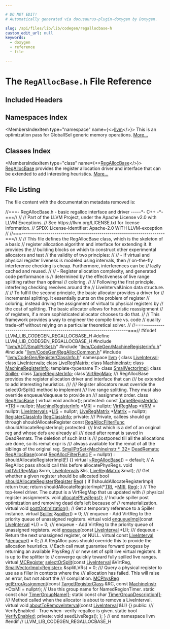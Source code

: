 ```yaml
---

# DO NOT EDIT!
# Automatically generated via docusaurus-plugin-doxygen by Doxygen.

slug: /api/files/lib/lib/codegen/regallocbase-h
custom_edit_url: null
keywords:
  - doxygen
  - reference
  - file

---
```





# The `RegAllocBase.h` File Reference

<DoxygenPage pluginConfig={pluginConfig}>



## Included Headers

<IncludesList>
<IncludesListItem
  filePath="llvm/ADT/SmallPtrSet.h"
  permalink="/docs/api/files/include/include/llvm/include/llvm/adt/smallptrset-h"
  isLocal="true" />
<IncludesListItem
  filePath="llvm/CodeGen/MachineRegisterInfo.h"
  permalink="/docs/api/files/include/include/llvm/include/llvm/codegen/machineregisterinfo-h"
  isLocal="true" />
<IncludesListItem
  filePath="llvm/CodeGen/RegAllocCommon.h"
  permalink="/docs/api/files/include/include/llvm/include/llvm/codegen/regalloccommon-h"
  isLocal="true" />
<IncludesListItem
  filePath="llvm/CodeGen/RegisterClassInfo.h"
  permalink="/docs/api/files/include/include/llvm/include/llvm/codegen/registerclassinfo-h"
  isLocal="true" />
</IncludesList>

## Namespaces Index

<MembersIndex>

<MembersIndexItem
  type="namespace"
  name={<><a href="/docs/api/namespaces/llvm">llvm</a></>}>
This is an optimization pass for GlobalISel generic memory operations. <a href="/docs/api/namespaces/llvm/#details">More...</a>
</MembersIndexItem>

</MembersIndex>

## Classes Index

<MembersIndex>

<MembersIndexItem
  type="class"
  name={<><a href="/docs/api/classes/llvm/regallocbase">RegAllocBase</a></>}>
<a href="/docs/api/classes/llvm/regallocbase">RegAllocBase</a> provides the register allocation driver and interface that can be extended to add interesting heuristics. <a href="/docs/api/classes/llvm/regallocbase/#details">More...</a>
</MembersIndexItem>

</MembersIndex>


## File Listing

The file content with the documentation metadata removed is:

<ProgramListing>

<Link id="l00001" /><CodeLine lineNumber="1"><span class="doxyHighlightComment">//===- RegAllocBase.h - basic regalloc interface and driver -----&#42;- C++ -&#42;-===//</span></CodeLine>
<Link id="l00002" /><CodeLine lineNumber="2"><span class="doxyHighlightComment">//</span></CodeLine>
<Link id="l00003" /><CodeLine lineNumber="3"><span class="doxyHighlightComment">// Part of the LLVM Project, under the Apache License v2.0 with LLVM Exceptions.</span></CodeLine>
<Link id="l00004" /><CodeLine lineNumber="4"><span class="doxyHighlightComment">// See https://llvm.org/LICENSE.txt for license information.</span></CodeLine>
<Link id="l00005" /><CodeLine lineNumber="5"><span class="doxyHighlightComment">// SPDX-License-Identifier: Apache-2.0 WITH LLVM-exception</span></CodeLine>
<Link id="l00006" /><CodeLine lineNumber="6"><span class="doxyHighlightComment">//</span></CodeLine>
<Link id="l00007" /><CodeLine lineNumber="7"><span class="doxyHighlightComment">//===----------------------------------------------------------------------===//</span></CodeLine>
<Link id="l00008" /><CodeLine lineNumber="8"><span class="doxyHighlightComment">//</span></CodeLine>
<Link id="l00009" /><CodeLine lineNumber="9"><span class="doxyHighlightComment">// This file defines the RegAllocBase class, which is the skeleton of a basic</span></CodeLine>
<Link id="l00010" /><CodeLine lineNumber="10"><span class="doxyHighlightComment">// register allocation algorithm and interface for extending it. It provides the</span></CodeLine>
<Link id="l00011" /><CodeLine lineNumber="11"><span class="doxyHighlightComment">// building blocks on which to construct other experimental allocators and test</span></CodeLine>
<Link id="l00012" /><CodeLine lineNumber="12"><span class="doxyHighlightComment">// the validity of two principles:</span></CodeLine>
<Link id="l00013" /><CodeLine lineNumber="13"><span class="doxyHighlightComment">//</span></CodeLine>
<Link id="l00014" /><CodeLine lineNumber="14"><span class="doxyHighlightComment">// - If virtual and physical register liveness is modeled using intervals, then</span></CodeLine>
<Link id="l00015" /><CodeLine lineNumber="15"><span class="doxyHighlightComment">// on-the-fly interference checking is cheap. Furthermore, interferences can be</span></CodeLine>
<Link id="l00016" /><CodeLine lineNumber="16"><span class="doxyHighlightComment">// lazily cached and reused.</span></CodeLine>
<Link id="l00017" /><CodeLine lineNumber="17"><span class="doxyHighlightComment">//</span></CodeLine>
<Link id="l00018" /><CodeLine lineNumber="18"><span class="doxyHighlightComment">// - Register allocation complexity, and generated code performance is</span></CodeLine>
<Link id="l00019" /><CodeLine lineNumber="19"><span class="doxyHighlightComment">// determined by the effectiveness of live range splitting rather than optimal</span></CodeLine>
<Link id="l00020" /><CodeLine lineNumber="20"><span class="doxyHighlightComment">// coloring.</span></CodeLine>
<Link id="l00021" /><CodeLine lineNumber="21"><span class="doxyHighlightComment">//</span></CodeLine>
<Link id="l00022" /><CodeLine lineNumber="22"><span class="doxyHighlightComment">// Following the first principle, interfering checking revolves around the</span></CodeLine>
<Link id="l00023" /><CodeLine lineNumber="23"><span class="doxyHighlightComment">// LiveIntervalUnion data structure.</span></CodeLine>
<Link id="l00024" /><CodeLine lineNumber="24"><span class="doxyHighlightComment">//</span></CodeLine>
<Link id="l00025" /><CodeLine lineNumber="25"><span class="doxyHighlightComment">// To fulfill the second principle, the basic allocator provides a driver for</span></CodeLine>
<Link id="l00026" /><CodeLine lineNumber="26"><span class="doxyHighlightComment">// incremental splitting. It essentially punts on the problem of register</span></CodeLine>
<Link id="l00027" /><CodeLine lineNumber="27"><span class="doxyHighlightComment">// coloring, instead driving the assignment of virtual to physical registers by</span></CodeLine>
<Link id="l00028" /><CodeLine lineNumber="28"><span class="doxyHighlightComment">// the cost of splitting. The basic allocator allows for heuristic reassignment</span></CodeLine>
<Link id="l00029" /><CodeLine lineNumber="29"><span class="doxyHighlightComment">// of registers, if a more sophisticated allocator chooses to do that.</span></CodeLine>
<Link id="l00030" /><CodeLine lineNumber="30"><span class="doxyHighlightComment">//</span></CodeLine>
<Link id="l00031" /><CodeLine lineNumber="31"><span class="doxyHighlightComment">// This framework provides a way to engineer the compile time vs. code</span></CodeLine>
<Link id="l00032" /><CodeLine lineNumber="32"><span class="doxyHighlightComment">// quality trade-off without relying on a particular theoretical solver.</span></CodeLine>
<Link id="l00033" /><CodeLine lineNumber="33"><span class="doxyHighlightComment">//</span></CodeLine>
<Link id="l00034" /><CodeLine lineNumber="34"><span class="doxyHighlightComment">//===----------------------------------------------------------------------===//</span></CodeLine>
<Link id="l00035" /><CodeLine lineNumber="35"></CodeLine>
<Link id="l00036" /><CodeLine lineNumber="36"><span class="doxyHighlightPreprocessor">#ifndef LLVM&#95;LIB&#95;CODEGEN&#95;REGALLOCBASE&#95;H</span></CodeLine>
<Link id="l00037" /><CodeLine lineNumber="37"><span class="doxyHighlightPreprocessor">#define LLVM&#95;LIB&#95;CODEGEN&#95;REGALLOCBASE&#95;H</span></CodeLine>
<Link id="l00038" /><CodeLine lineNumber="38"></CodeLine>
<Link id="l00039" /><CodeLine lineNumber="39"><span class="doxyHighlightPreprocessor">#include &quot;<a href="/docs/api/files/include/include/llvm/include/llvm/adt/smallptrset-h">llvm/ADT/SmallPtrSet.h</a>&quot;</span></CodeLine>
<Link id="l00040" /><CodeLine lineNumber="40"><span class="doxyHighlightPreprocessor">#include &quot;<a href="/docs/api/files/include/include/llvm/include/llvm/codegen/machineregisterinfo-h">llvm/CodeGen/MachineRegisterInfo.h</a>&quot;</span></CodeLine>
<Link id="l00041" /><CodeLine lineNumber="41"><span class="doxyHighlightPreprocessor">#include &quot;<a href="/docs/api/files/include/include/llvm/include/llvm/codegen/regalloccommon-h">llvm/CodeGen/RegAllocCommon.h</a>&quot;</span></CodeLine>
<Link id="l00042" /><CodeLine lineNumber="42"><span class="doxyHighlightPreprocessor">#include &quot;<a href="/docs/api/files/include/include/llvm/include/llvm/codegen/registerclassinfo-h">llvm/CodeGen/RegisterClassInfo.h</a>&quot;</span></CodeLine>
<Link id="l00043" /><CodeLine lineNumber="43"></CodeLine>
<Link id="l00044" /><CodeLine lineNumber="44"><span class="doxyHighlightKeyword">namespace </span><span class="doxyHighlight"><a href="/docs/api/namespaces/llvm">llvm</a> &#123;</span></CodeLine>
<Link id="l00045" /><CodeLine lineNumber="45"></CodeLine>
<Link id="l00046" /><CodeLine lineNumber="46"><span class="doxyHighlightKeyword">class </span><span class="doxyHighlight"><a href="/docs/api/classes/llvm/liveinterval">LiveInterval</a>;</span></CodeLine>
<Link id="l00047" /><CodeLine lineNumber="47"><span class="doxyHighlightKeyword">class </span><span class="doxyHighlight"><a href="/docs/api/classes/llvm/liveintervals">LiveIntervals</a>;</span></CodeLine>
<Link id="l00048" /><CodeLine lineNumber="48"><span class="doxyHighlightKeyword">class </span><span class="doxyHighlight"><a href="/docs/api/classes/llvm/liveregmatrix">LiveRegMatrix</a>;</span></CodeLine>
<Link id="l00049" /><CodeLine lineNumber="49"><span class="doxyHighlightKeyword">class </span><span class="doxyHighlight"><a href="/docs/api/classes/llvm/machineinstr">MachineInstr</a>;</span></CodeLine>
<Link id="l00050" /><CodeLine lineNumber="50"><span class="doxyHighlightKeyword">class </span><span class="doxyHighlight"><a href="/docs/api/classes/llvm/machineregisterinfo">MachineRegisterInfo</a>;</span></CodeLine>
<Link id="l00051" /><CodeLine lineNumber="51"><span class="doxyHighlightKeyword">template</span><span class="doxyHighlight">&lt;</span><span class="doxyHighlightKeyword">typename</span><span class="doxyHighlight"> T&gt; </span><span class="doxyHighlightKeyword">class </span><span class="doxyHighlight"><a href="/docs/api/classes/llvm/smallvectorimpl">SmallVectorImpl</a>;</span></CodeLine>
<Link id="l00052" /><CodeLine lineNumber="52"><span class="doxyHighlightKeyword">class </span><span class="doxyHighlight"><a href="/docs/api/classes/llvm/spiller">Spiller</a>;</span></CodeLine>
<Link id="l00053" /><CodeLine lineNumber="53"><span class="doxyHighlightKeyword">class </span><span class="doxyHighlight"><a href="/docs/api/classes/llvm/targetregisterinfo">TargetRegisterInfo</a>;</span></CodeLine>
<Link id="l00054" /><CodeLine lineNumber="54"><span class="doxyHighlightKeyword">class </span><span class="doxyHighlight"><a href="/docs/api/classes/llvm/virtregmap">VirtRegMap</a>;</span></CodeLine>
<Link id="l00055" /><CodeLine lineNumber="55"></CodeLine>
<Link id="l00056" /><CodeLine lineNumber="56"><span class="doxyHighlightComment">/// RegAllocBase provides the register allocation driver and interface that can</span></CodeLine>
<Link id="l00057" /><CodeLine lineNumber="57"><span class="doxyHighlightComment">/// be extended to add interesting heuristics.</span></CodeLine>
<Link id="l00058" /><CodeLine lineNumber="58"><span class="doxyHighlightComment">///</span></CodeLine>
<Link id="l00059" /><CodeLine lineNumber="59"><span class="doxyHighlightComment">/// Register allocators must override the selectOrSplit() method to implement</span></CodeLine>
<Link id="l00060" /><CodeLine lineNumber="60"><span class="doxyHighlightComment">/// live range splitting. They must also override enqueue/dequeue to provide an</span></CodeLine>
<Link id="l00061" /><CodeLine lineNumber="61"><span class="doxyHighlightComment">/// assignment order.</span></CodeLine>
<Link id="l00062" /><CodeLine lineNumber="62" lineLink="/docs/api/classes/llvm/regallocbase"><span class="doxyHighlightKeyword">class </span><span class="doxyHighlight"><a href="/docs/api/classes/llvm/regallocbase/#a012fb04b333e4c8875594766fd9f076a">RegAllocBase</a> &#123;</span></CodeLine>
<Link id="l00063" /><CodeLine lineNumber="63"><span class="doxyHighlight">  </span><span class="doxyHighlightKeyword">virtual</span><span class="doxyHighlight"> </span><span class="doxyHighlightKeywordType">void</span><span class="doxyHighlight"> anchor();</span></CodeLine>
<Link id="l00064" /><CodeLine lineNumber="64"></CodeLine>
<Link id="l00065" /><CodeLine lineNumber="65"><span class="doxyHighlightKeyword">protected</span><span class="doxyHighlight">:</span></CodeLine>
<Link id="l00066" /><CodeLine lineNumber="66" lineLink="/docs/api/classes/llvm/regallocbase/#a523cbc58f79fe5e9e95dc87f9cee8a36"><span class="doxyHighlight">  </span><span class="doxyHighlightKeyword">const</span><span class="doxyHighlight"> <a href="/docs/api/classes/llvm/targetregisterinfo">TargetRegisterInfo</a> &#42;<a href="/docs/api/classes/llvm/regallocbase/#a523cbc58f79fe5e9e95dc87f9cee8a36">TRI</a> = </span><span class="doxyHighlightKeyword">nullptr</span><span class="doxyHighlight">;</span></CodeLine>
<Link id="l00067" /><CodeLine lineNumber="67" lineLink="/docs/api/classes/llvm/regallocbase/#aba058f684e1b6704e5b4a09f889ec18c"><span class="doxyHighlight">  <a href="/docs/api/classes/llvm/machineregisterinfo">MachineRegisterInfo</a> &#42;<a href="/docs/api/classes/llvm/regallocbase/#aba058f684e1b6704e5b4a09f889ec18c">MRI</a> = </span><span class="doxyHighlightKeyword">nullptr</span><span class="doxyHighlight">;</span></CodeLine>
<Link id="l00068" /><CodeLine lineNumber="68" lineLink="/docs/api/classes/llvm/regallocbase/#a96bb57a8041a40ded1ba0ef3b411a615"><span class="doxyHighlight">  <a href="/docs/api/classes/llvm/virtregmap">VirtRegMap</a> &#42;<a href="/docs/api/classes/llvm/regallocbase/#a96bb57a8041a40ded1ba0ef3b411a615">VRM</a> = </span><span class="doxyHighlightKeyword">nullptr</span><span class="doxyHighlight">;</span></CodeLine>
<Link id="l00069" /><CodeLine lineNumber="69" lineLink="/docs/api/classes/llvm/regallocbase/#a575345318339b28557a6c8ea57708434"><span class="doxyHighlight">  <a href="/docs/api/classes/llvm/liveintervals">LiveIntervals</a> &#42;<a href="/docs/api/classes/llvm/regallocbase/#a575345318339b28557a6c8ea57708434">LIS</a> = </span><span class="doxyHighlightKeyword">nullptr</span><span class="doxyHighlight">;</span></CodeLine>
<Link id="l00070" /><CodeLine lineNumber="70" lineLink="/docs/api/classes/llvm/regallocbase/#a865e0247c5f922b8afaaaec481e4939c"><span class="doxyHighlight">  <a href="/docs/api/classes/llvm/liveregmatrix">LiveRegMatrix</a> &#42;<a href="/docs/api/classes/llvm/regallocbase/#a865e0247c5f922b8afaaaec481e4939c">Matrix</a> = </span><span class="doxyHighlightKeyword">nullptr</span><span class="doxyHighlight">;</span></CodeLine>
<Link id="l00071" /><CodeLine lineNumber="71" lineLink="/docs/api/classes/llvm/regallocbase/#aa6330bc662bf646d769c2a0771282eaf"><span class="doxyHighlight">  <a href="/docs/api/classes/llvm/registerclassinfo">RegisterClassInfo</a> <a href="/docs/api/classes/llvm/regallocbase/#aa6330bc662bf646d769c2a0771282eaf">RegClassInfo</a>;</span></CodeLine>
<Link id="l00072" /><CodeLine lineNumber="72"></CodeLine>
<Link id="l00073" /><CodeLine lineNumber="73"><span class="doxyHighlightKeyword">private</span><span class="doxyHighlight">:</span></CodeLine>
<Link id="l00074" /><CodeLine lineNumber="74"><span class="doxyHighlightComment">  /// Private, callees should go through shouldAllocateRegister</span></CodeLine>
<Link id="l00075" /><CodeLine lineNumber="75"><span class="doxyHighlight">  </span><span class="doxyHighlightKeyword">const</span><span class="doxyHighlight"> <a href="/docs/api/namespaces/llvm/#a0ab9dba764b528b15e89f9c443b2e202">RegAllocFilterFunc</a> shouldAllocateRegisterImpl;</span></CodeLine>
<Link id="l00076" /><CodeLine lineNumber="76"></CodeLine>
<Link id="l00077" /><CodeLine lineNumber="77"><span class="doxyHighlightKeyword">protected</span><span class="doxyHighlight">:</span></CodeLine>
<Link id="l00078" /><CodeLine lineNumber="78"><span class="doxyHighlightComment">  /// Inst which is a def of an original reg and whose defs are already all</span></CodeLine>
<Link id="l00079" /><CodeLine lineNumber="79"><span class="doxyHighlightComment">  /// dead after remat is saved in DeadRemats. The deletion of such inst is</span></CodeLine>
<Link id="l00080" /><CodeLine lineNumber="80"><span class="doxyHighlightComment">  /// postponed till all the allocations are done, so its remat expr is</span></CodeLine>
<Link id="l00081" /><CodeLine lineNumber="81"><span class="doxyHighlightComment">  /// always available for the remat of all the siblings of the original reg.</span></CodeLine>
<Link id="l00082" /><CodeLine lineNumber="82" lineLink="/docs/api/classes/llvm/regallocbase/#a3a073386d697a3adacf27699bd95441d"><span class="doxyHighlight">  <a href="/docs/api/classes/llvm/smallptrset">SmallPtrSet&lt;MachineInstr &#42;, 32&gt;</a> <a href="/docs/api/classes/llvm/regallocbase/#a3a073386d697a3adacf27699bd95441d">DeadRemats</a>;</span></CodeLine>
<Link id="l00083" /><CodeLine lineNumber="83"></CodeLine>
<Link id="l00084" /><CodeLine lineNumber="84" lineLink="/docs/api/classes/llvm/regallocbase/#a012fb04b333e4c8875594766fd9f076a"><span class="doxyHighlight">  <a href="/docs/api/classes/llvm/regallocbase/#a012fb04b333e4c8875594766fd9f076a">RegAllocBase</a>(</span><span class="doxyHighlightKeyword">const</span><span class="doxyHighlight"> <a href="/docs/api/namespaces/llvm/#a0ab9dba764b528b15e89f9c443b2e202">RegAllocFilterFunc</a> <a href="/docs/api/files/lib/lib/support/md5-cpp/#a96d73bbd7af15cb1fc38c3f4a3bd82e9">F</a> = </span><span class="doxyHighlightKeyword">nullptr</span><span class="doxyHighlight">)</span></CodeLine>
<Link id="l00085" /><CodeLine lineNumber="85"><span class="doxyHighlight">      : shouldAllocateRegisterImpl(<a href="/docs/api/files/lib/lib/support/md5-cpp/#a96d73bbd7af15cb1fc38c3f4a3bd82e9">F</a>) &#123;&#125;</span></CodeLine>
<Link id="l00086" /><CodeLine lineNumber="86"></CodeLine>
<Link id="l00087" /><CodeLine lineNumber="87" lineLink="/docs/api/classes/llvm/regallocbase/#a2a942377d78de304f20a6037ae4edbe1"><span class="doxyHighlight">  </span><span class="doxyHighlightKeyword">virtual</span><span class="doxyHighlight"> <a href="/docs/api/classes/llvm/regallocbase/#a2a942377d78de304f20a6037ae4edbe1">~RegAllocBase</a>() = </span><span class="doxyHighlightKeywordFlow">default</span><span class="doxyHighlight">;</span></CodeLine>
<Link id="l00088" /><CodeLine lineNumber="88"></CodeLine>
<Link id="l00089" /><CodeLine lineNumber="89"><span class="doxyHighlight">  </span><span class="doxyHighlightComment">// A RegAlloc pass should call this before allocatePhysRegs.</span></CodeLine>
<Link id="l00090" /><CodeLine lineNumber="90"><span class="doxyHighlight">  </span><span class="doxyHighlightKeywordType">void</span><span class="doxyHighlight"> <a href="/docs/api/classes/llvm/regallocbase/#a2e9547b9bc56b02aad18e54488c8059b">init</a>(<a href="/docs/api/classes/llvm/virtregmap">VirtRegMap</a> &amp;vrm, <a href="/docs/api/classes/llvm/liveintervals">LiveIntervals</a> &amp;lis, <a href="/docs/api/classes/llvm/liveregmatrix">LiveRegMatrix</a> &amp;mat);</span></CodeLine>
<Link id="l00091" /><CodeLine lineNumber="91"></CodeLine>
<Link id="l00092" /><CodeLine lineNumber="92"><span class="doxyHighlightComment">  /// Get whether a given register should be allocated</span></CodeLine>
<Link id="l00093" /><CodeLine lineNumber="93" lineLink="/docs/api/classes/llvm/regallocbase/#aee328fb90c6cef95857090cdc67de0d4"><span class="doxyHighlight">  </span><span class="doxyHighlightKeywordType">bool</span><span class="doxyHighlight"> <a href="/docs/api/classes/llvm/regallocbase/#aee328fb90c6cef95857090cdc67de0d4">shouldAllocateRegister</a>(<a href="/docs/api/classes/llvm/register">Register</a> <a href="/docs/api/files/lib/lib/codegen/machinesink-cpp/#a359e1ff26f6d466d927a61aae45b05c3">Reg</a>) &#123;</span></CodeLine>
<Link id="l00094" /><CodeLine lineNumber="94"><span class="doxyHighlight">    </span><span class="doxyHighlightKeywordFlow">if</span><span class="doxyHighlight"> (!shouldAllocateRegisterImpl)</span></CodeLine>
<Link id="l00095" /><CodeLine lineNumber="95"><span class="doxyHighlight">      </span><span class="doxyHighlightKeywordFlow">return</span><span class="doxyHighlight"> </span><span class="doxyHighlightKeyword">true</span><span class="doxyHighlight">;</span></CodeLine>
<Link id="l00096" /><CodeLine lineNumber="96"><span class="doxyHighlight">    </span><span class="doxyHighlightKeywordFlow">return</span><span class="doxyHighlight"> shouldAllocateRegisterImpl(&#42;<a href="/docs/api/classes/llvm/regallocbase/#a523cbc58f79fe5e9e95dc87f9cee8a36">TRI</a>, &#42;<a href="/docs/api/classes/llvm/regallocbase/#aba058f684e1b6704e5b4a09f889ec18c">MRI</a>, <a href="/docs/api/files/lib/lib/codegen/machinesink-cpp/#a359e1ff26f6d466d927a61aae45b05c3">Reg</a>);</span></CodeLine>
<Link id="l00097" /><CodeLine lineNumber="97"><span class="doxyHighlight">  &#125;</span></CodeLine>
<Link id="l00098" /><CodeLine lineNumber="98"></CodeLine>
<Link id="l00099" /><CodeLine lineNumber="99"><span class="doxyHighlight">  </span><span class="doxyHighlightComment">// The top-level driver. The output is a VirtRegMap that us updated with</span></CodeLine>
<Link id="l00100" /><CodeLine lineNumber="100"><span class="doxyHighlight">  </span><span class="doxyHighlightComment">// physical register assignments.</span></CodeLine>
<Link id="l00101" /><CodeLine lineNumber="101"><span class="doxyHighlight">  </span><span class="doxyHighlightKeywordType">void</span><span class="doxyHighlight"> <a href="/docs/api/classes/llvm/regallocbase/#ac35fef2aafb20ef4b079d0819394e87d">allocatePhysRegs</a>();</span></CodeLine>
<Link id="l00102" /><CodeLine lineNumber="102"></CodeLine>
<Link id="l00103" /><CodeLine lineNumber="103"><span class="doxyHighlight">  </span><span class="doxyHighlightComment">// Include spiller post optimization and removing dead defs left because of</span></CodeLine>
<Link id="l00104" /><CodeLine lineNumber="104"><span class="doxyHighlight">  </span><span class="doxyHighlightComment">// rematerialization.</span></CodeLine>
<Link id="l00105" /><CodeLine lineNumber="105"><span class="doxyHighlight">  </span><span class="doxyHighlightKeyword">virtual</span><span class="doxyHighlight"> </span><span class="doxyHighlightKeywordType">void</span><span class="doxyHighlight"> <a href="/docs/api/classes/llvm/regallocbase/#a93e2dd7d80790456c7201dc40d3b1263">postOptimization</a>();</span></CodeLine>
<Link id="l00106" /><CodeLine lineNumber="106"></CodeLine>
<Link id="l00107" /><CodeLine lineNumber="107"><span class="doxyHighlight">  </span><span class="doxyHighlightComment">// Get a temporary reference to a Spiller instance.</span></CodeLine>
<Link id="l00108" /><CodeLine lineNumber="108" lineLink="/docs/api/classes/llvm/regallocbase/#a49d5127f2ab5ad47f9b00a889948dd91"><span class="doxyHighlight">  </span><span class="doxyHighlightKeyword">virtual</span><span class="doxyHighlight"> <a href="/docs/api/classes/llvm/spiller">Spiller</a> &amp;<a href="/docs/api/classes/llvm/regallocbase/#a49d5127f2ab5ad47f9b00a889948dd91">spiller</a>() = 0;</span></CodeLine>
<Link id="l00109" /><CodeLine lineNumber="109"></CodeLine>
<Link id="l00110" /><CodeLine lineNumber="110"><span class="doxyHighlightComment">  /// enqueue - Add VirtReg to the priority queue of unassigned registers.</span></CodeLine>
<Link id="l00111" /><CodeLine lineNumber="111" lineLink="/docs/api/classes/llvm/regallocbase/#ac41354781f406aa77d665f9e5aec8309"><span class="doxyHighlight">  </span><span class="doxyHighlightKeyword">virtual</span><span class="doxyHighlight"> </span><span class="doxyHighlightKeywordType">void</span><span class="doxyHighlight"> <a href="/docs/api/classes/llvm/regallocbase/#ac41354781f406aa77d665f9e5aec8309">enqueueImpl</a>(</span><span class="doxyHighlightKeyword">const</span><span class="doxyHighlight"> <a href="/docs/api/classes/llvm/liveinterval">LiveInterval</a> &#42;LI) = 0;</span></CodeLine>
<Link id="l00112" /><CodeLine lineNumber="112"></CodeLine>
<Link id="l00113" /><CodeLine lineNumber="113"><span class="doxyHighlightComment">  /// enqueue - Add VirtReg to the priority queue of unassigned registers.</span></CodeLine>
<Link id="l00114" /><CodeLine lineNumber="114"><span class="doxyHighlight">  </span><span class="doxyHighlightKeywordType">void</span><span class="doxyHighlight"> <a href="/docs/api/classes/llvm/regallocbase/#a1d4798520a9880c2b801fd18ff8342d2">enqueue</a>(</span><span class="doxyHighlightKeyword">const</span><span class="doxyHighlight"> <a href="/docs/api/classes/llvm/liveinterval">LiveInterval</a> &#42;LI);</span></CodeLine>
<Link id="l00115" /><CodeLine lineNumber="115"></CodeLine>
<Link id="l00116" /><CodeLine lineNumber="116"><span class="doxyHighlightComment">  /// dequeue - Return the next unassigned register, or NULL.</span></CodeLine>
<Link id="l00117" /><CodeLine lineNumber="117" lineLink="/docs/api/classes/llvm/regallocbase/#a8c9575386e3e74d0ebf3b80ec946feda"><span class="doxyHighlight">  </span><span class="doxyHighlightKeyword">virtual</span><span class="doxyHighlight"> </span><span class="doxyHighlightKeyword">const</span><span class="doxyHighlight"> <a href="/docs/api/classes/llvm/liveinterval">LiveInterval</a> &#42;<a href="/docs/api/classes/llvm/regallocbase/#a8c9575386e3e74d0ebf3b80ec946feda">dequeue</a>() = 0;</span></CodeLine>
<Link id="l00118" /><CodeLine lineNumber="118"></CodeLine>
<Link id="l00119" /><CodeLine lineNumber="119"><span class="doxyHighlight">  </span><span class="doxyHighlightComment">// A RegAlloc pass should override this to provide the allocation heuristics.</span></CodeLine>
<Link id="l00120" /><CodeLine lineNumber="120"><span class="doxyHighlight">  </span><span class="doxyHighlightComment">// Each call must guarantee forward progess by returning an available PhysReg</span></CodeLine>
<Link id="l00121" /><CodeLine lineNumber="121"><span class="doxyHighlight">  </span><span class="doxyHighlightComment">// or new set of split live virtual registers. It is up to the splitter to</span></CodeLine>
<Link id="l00122" /><CodeLine lineNumber="122"><span class="doxyHighlight">  </span><span class="doxyHighlightComment">// converge quickly toward fully spilled live ranges.</span></CodeLine>
<Link id="l00123" /><CodeLine lineNumber="123" lineLink="/docs/api/classes/llvm/regallocbase/#a10ad31d44cbe980bf48cbb166a924091"><span class="doxyHighlight">  </span><span class="doxyHighlightKeyword">virtual</span><span class="doxyHighlight"> <a href="/docs/api/classes/llvm/mcregister">MCRegister</a> <a href="/docs/api/classes/llvm/regallocbase/#a10ad31d44cbe980bf48cbb166a924091">selectOrSplit</a>(</span><span class="doxyHighlightKeyword">const</span><span class="doxyHighlight"> <a href="/docs/api/classes/llvm/liveinterval">LiveInterval</a> &amp;VirtReg,</span></CodeLine>
<Link id="l00124" /><CodeLine lineNumber="124"><span class="doxyHighlight">                                   <a href="/docs/api/classes/llvm/smallvectorimpl">SmallVectorImpl&lt;Register&gt;</a> &amp;splitLVRs) = 0;</span></CodeLine>
<Link id="l00125" /><CodeLine lineNumber="125"></CodeLine>
<Link id="l00126" /><CodeLine lineNumber="126"><span class="doxyHighlightComment">  /// Query a physical register to use as a filler in contexts where the</span></CodeLine>
<Link id="l00127" /><CodeLine lineNumber="127"><span class="doxyHighlightComment">  /// allocation has failed. This will raise an error, but not abort the</span></CodeLine>
<Link id="l00128" /><CodeLine lineNumber="128"><span class="doxyHighlightComment">  /// compilation.</span></CodeLine>
<Link id="l00129" /><CodeLine lineNumber="129"><span class="doxyHighlight">  <a href="/docs/api/namespaces/llvm/#aad72cfbb210808985a9dc19f4e5d8542">MCPhysReg</a> <a href="/docs/api/classes/llvm/regallocbase/#a1558554539a5b133b8e361c0517e9fb1">getErrorAssignment</a>(</span><span class="doxyHighlightKeyword">const</span><span class="doxyHighlight"> <a href="/docs/api/classes/llvm/targetregisterclass">TargetRegisterClass</a> &amp;RC,</span></CodeLine>
<Link id="l00130" /><CodeLine lineNumber="130"><span class="doxyHighlight">                               </span><span class="doxyHighlightKeyword">const</span><span class="doxyHighlight"> <a href="/docs/api/classes/llvm/machineinstr">MachineInstr</a> &#42;CtxMI = </span><span class="doxyHighlightKeyword">nullptr</span><span class="doxyHighlight">);</span></CodeLine>
<Link id="l00131" /><CodeLine lineNumber="131"></CodeLine>
<Link id="l00132" /><CodeLine lineNumber="132"><span class="doxyHighlight">  </span><span class="doxyHighlightComment">// Use this group name for NamedRegionTimer.</span></CodeLine>
<Link id="l00133" /><CodeLine lineNumber="133" lineLink="/docs/api/classes/llvm/regallocbase/#a666d8b67c14d35f657e591cb87984592"><span class="doxyHighlight">  </span><span class="doxyHighlightKeyword">static</span><span class="doxyHighlight"> </span><span class="doxyHighlightKeyword">const</span><span class="doxyHighlight"> </span><span class="doxyHighlightKeywordType">char</span><span class="doxyHighlight"> <a href="/docs/api/classes/llvm/regallocbase/#a666d8b67c14d35f657e591cb87984592">TimerGroupName</a>&#91;&#93;;</span></CodeLine>
<Link id="l00134" /><CodeLine lineNumber="134" lineLink="/docs/api/classes/llvm/regallocbase/#a75a298de4027780720785b5cd3479e92"><span class="doxyHighlight">  </span><span class="doxyHighlightKeyword">static</span><span class="doxyHighlight"> </span><span class="doxyHighlightKeyword">const</span><span class="doxyHighlight"> </span><span class="doxyHighlightKeywordType">char</span><span class="doxyHighlight"> <a href="/docs/api/classes/llvm/regallocbase/#a75a298de4027780720785b5cd3479e92">TimerGroupDescription</a>&#91;&#93;;</span></CodeLine>
<Link id="l00135" /><CodeLine lineNumber="135"></CodeLine>
<Link id="l00136" /><CodeLine lineNumber="136"><span class="doxyHighlightComment">  /// Method called when the allocator is about to remove a LiveInterval.</span></CodeLine>
<Link id="l00137" /><CodeLine lineNumber="137" lineLink="/docs/api/classes/llvm/regallocbase/#a0a064c82f883b28000d10199532b1c35"><span class="doxyHighlight">  </span><span class="doxyHighlightKeyword">virtual</span><span class="doxyHighlight"> </span><span class="doxyHighlightKeywordType">void</span><span class="doxyHighlight"> <a href="/docs/api/classes/llvm/regallocbase/#a0a064c82f883b28000d10199532b1c35">aboutToRemoveInterval</a>(</span><span class="doxyHighlightKeyword">const</span><span class="doxyHighlight"> <a href="/docs/api/classes/llvm/liveinterval">LiveInterval</a> &amp;LI) &#123;&#125;</span></CodeLine>
<Link id="l00138" /><CodeLine lineNumber="138"></CodeLine>
<Link id="l00139" /><CodeLine lineNumber="139"><span class="doxyHighlightKeyword">public</span><span class="doxyHighlight">:</span></CodeLine>
<Link id="l00140" /><CodeLine lineNumber="140"><span class="doxyHighlightComment">  /// VerifyEnabled - True when -verify-regalloc is given.</span></CodeLine>
<Link id="l00141" /><CodeLine lineNumber="141" lineLink="/docs/api/classes/llvm/regallocbase/#afbeaddcf447db994c372dfff591105ac"><span class="doxyHighlight">  </span><span class="doxyHighlightKeyword">static</span><span class="doxyHighlight"> </span><span class="doxyHighlightKeywordType">bool</span><span class="doxyHighlight"> <a href="/docs/api/classes/llvm/regallocbase/#afbeaddcf447db994c372dfff591105ac">VerifyEnabled</a>;</span></CodeLine>
<Link id="l00142" /><CodeLine lineNumber="142"></CodeLine>
<Link id="l00143" /><CodeLine lineNumber="143"><span class="doxyHighlightKeyword">private</span><span class="doxyHighlight">:</span></CodeLine>
<Link id="l00144" /><CodeLine lineNumber="144"><span class="doxyHighlight">  </span><span class="doxyHighlightKeywordType">void</span><span class="doxyHighlight"> seedLiveRegs();</span></CodeLine>
<Link id="l00145" /><CodeLine lineNumber="145"><span class="doxyHighlight">&#125;;</span></CodeLine>
<Link id="l00146" /><CodeLine lineNumber="146"></CodeLine>
<Link id="l00147" /><CodeLine lineNumber="147"><span class="doxyHighlight">&#125; </span><span class="doxyHighlightComment">// end namespace llvm</span></CodeLine>
<Link id="l00148" /><CodeLine lineNumber="148"></CodeLine>
<Link id="l00149" /><CodeLine lineNumber="149"><span class="doxyHighlightPreprocessor">#endif </span><span class="doxyHighlightComment">// LLVM&#95;LIB&#95;CODEGEN&#95;REGALLOCBASE&#95;H</span></CodeLine>

</ProgramListing>


</DoxygenPage>
